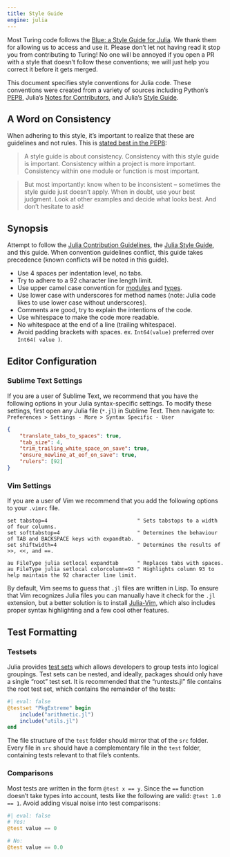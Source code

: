 ---
title: Style Guide
engine: julia
---

Most Turing code follows the [Blue: a Style Guide for Julia](https://github.com/JuliaDiff/BlueStyle). We thank them for allowing us to access and use it. Please don't let not having read it stop you from contributing to Turing! No one will be annoyed if you open a PR with a style that doesn't follow these conventions; we will just help you correct it before it gets merged.

This document specifies style conventions for Julia code.
These conventions were created from a variety of sources including Python's [PEP8](http://legacy.python.org/dev/peps/pep-0008/), Julia's [Notes for Contributors](https://github.com/JuliaLang/julia/blob/master/CONTRIBUTING.md), and Julia's [Style Guide](https://docs.julialang.org/en/v1/manual/style-guide/).

## A Word on Consistency

When adhering to this style, it's important to realize that these are guidelines and not rules. This is [stated best in the PEP8](http://legacy.python.org/dev/peps/pep-0008/#a-foolish-consistency-is-the-hobgoblin-of-little-minds):

> A style guide is about consistency. Consistency with this style guide is important. Consistency within a project is more important. Consistency within one module or function is most important.

> But most importantly: know when to be inconsistent – sometimes the style guide just doesn't apply. When in doubt, use your best judgment. Look at other examples and decide what looks best. And don't hesitate to ask!

## Synopsis

Attempt to follow the [Julia Contribution Guidelines](https://github.com/JuliaLang/julia/blob/master/CONTRIBUTING.md#general-formatting-guidelines-for-julia-code-contributions), the [Julia Style Guide](https://docs.julialang.org/en/v1/manual/style-guide/), and this guide. When convention guidelines conflict, this guide takes precedence (known conflicts will be noted in this guide).

  - Use 4 spaces per indentation level, no tabs.
  - Try to adhere to a 92 character line length limit.
  - Use upper camel case convention for [modules](https://docs.julialang.org/en/v1/manual/modules/) and [types](https://docs.julialang.org/en/v1/manual/types/).
  - Use lower case with underscores for method names (note: Julia code likes to use lower case without underscores).
  - Comments are good, try to explain the intentions of the code.
  - Use whitespace to make the code more readable.
  - No whitespace at the end of a line (trailing whitespace).
  - Avoid padding brackets with spaces. ex. `Int64(value)` preferred over `Int64( value )`.

## Editor Configuration

### Sublime Text Settings

If you are a user of Sublime Text, we recommend that you have the following options in your Julia syntax-specific settings. To modify these settings, first open any Julia file (`*.jl`) in Sublime Text. Then navigate to: `Preferences > Settings - More > Syntax Specific - User`

```{json}
{
    "translate_tabs_to_spaces": true,
    "tab_size": 4,
    "trim_trailing_white_space_on_save": true,
    "ensure_newline_at_eof_on_save": true,
    "rulers": [92]
}
```

### Vim Settings

If you are a user of Vim we recommend that you add the following options to your `.vimrc` file.

```{.cell-bg}
set tabstop=4                             " Sets tabstops to a width of four columns.
set softtabstop=4                         " Determines the behaviour of TAB and BACKSPACE keys with expandtab.
set shiftwidth=4                          " Determines the results of >>, <<, and ==.

au FileType julia setlocal expandtab      " Replaces tabs with spaces.
au FileType julia setlocal colorcolumn=93 " Highlights column 93 to help maintain the 92 character line limit.
```

By default, Vim seems to guess that `.jl` files are written in Lisp. To ensure that Vim recognizes Julia files you can manually have it check for the `.jl` extension, but a better solution is to install [Julia-Vim](https://github.com/JuliaLang/julia-vim), which also includes proper syntax highlighting and a few cool other features.

## Test Formatting

### Testsets

Julia provides [test sets](https://docs.julialang.org/en/v1/stdlib/Test/#Working-with-Test-Sets-1) which allows developers to group tests into logical groupings. Test sets can be nested, and ideally, packages should only have a single "root" test set. It is recommended that the "runtests.jl" file contains the root test set, which contains the remainder of the tests:

```{julia}
#| eval: false
@testset "PkgExtreme" begin
    include("arithmetic.jl")
    include("utils.jl")
end
```

The file structure of the `test` folder should mirror that of the `src` folder. Every file in `src` should have a complementary file in the `test` folder, containing tests relevant to that file's contents.

### Comparisons

Most tests are written in the form `@test x == y`. Since the `==` function doesn't take types into account, tests like the following are valid: `@test 1.0 == 1`. Avoid adding visual noise into test comparisons:

```{julia}
#| eval: false
# Yes:
@test value == 0

# No:
@test value == 0.0
```
